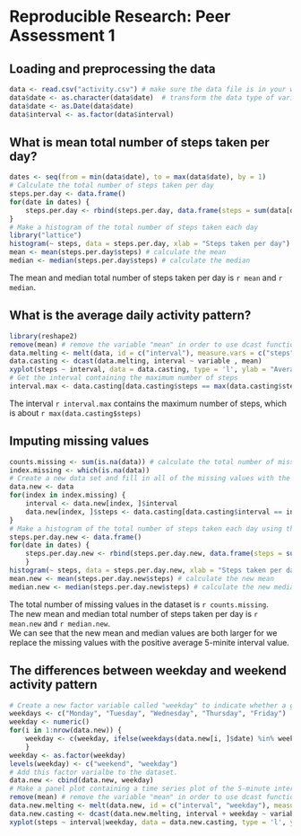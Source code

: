 # Reproducible Research: Peer Assessment 1


## Loading and preprocessing the data
```r
data <- read.csv("activity.csv") # make sure the data file is in your working directory
data$date <- as.character(data$date)  # transform the data type of variable "date" and "interval"
data$date <- as.Date(data$date)
data$interval <- as.factor(data$interval)
```

## What is mean total number of steps taken per day?
```r
dates <- seq(from = min(data$date), to = max(data$date), by = 1)
# Calculate the total number of steps taken per day
steps.per.day <- data.frame()
for(date in dates) {
    steps.per.day <- rbind(steps.per.day, data.frame(steps = sum(data[data$date == date, ]$steps, na.rm = TRUE)))
}
# Make a histogram of the total number of steps taken each day
library("lattice")
histogram(~ steps, data = steps.per.day, xlab = "Steps taken per day")
mean <- mean(steps.per.day$steps) # calculate the mean
median <- median(steps.per.day$steps) # calculate the median
```
The mean and median total number of steps taken per day is `r mean` and `r median`.

## What is the average daily activity pattern?
```r
library(reshape2)
remove(mean) # remove the variable "mean" in order to use dcast function
data.melting <- melt(data, id = c("interval"), measure.vars = c("steps"), na.rm = TRUE)
data.casting <- dcast(data.melting, interval ~ variable , mean)
xyplot(steps ~ interval, data = data.casting, type = 'l', ylab = "Average number of steps", xlab = "Interval")
# Get the interval containing the maximum number of steps
interval.max <- data.casting[data.casting$steps == max(data.casting$steps), ]$interval
```
The interval `r interval.max` contains the maximum number of steps, which is about `r max(data.casting$steps)`

## Imputing missing values
```r
counts.missing <- sum(is.na(data)) # calculate the total number of missing values
index.missing <- which(is.na(data))
# Create a new data set and fill in all of the missing values with the mean for that 5-minute interval
data.new <- data
for(index in index.missing) {
    interval <- data.new[index, ]$interval
    data.new[index, ]$steps <- data.casting[data.casting$interval == interval, ]$steps
}
# Make a histogram of the total number of steps taken each day using the new dataset
steps.per.day.new <- data.frame()
for(date in dates) {
    steps.per.day.new <- rbind(steps.per.day.new, data.frame(steps = sum(data.new[data.new$date == date, ]$steps)))
    }
histogram(~ steps, data = steps.per.day.new, xlab = "Steps taken per day")
mean.new <- mean(steps.per.day.new$steps) # calculate the new mean
median.new <- median(steps.per.day.new$steps) # calculate the new median
```
The total number of missing values in the dataset is `r counts.missing`.  
The new mean and median total number of steps taken per day is `r mean.new` and `r median.new`.  
We can see that the new mean and median values are both larger for we replace the missing values with the positive average 5-minite interval value.

## The differences between weekday and weekend activity pattern
```r
# Create a new factor variable called "weekday" to indicate whether a given date is a weekday or weekend day.
weekdays <- c("Monday", "Tuesday", "Wednesday", "Thursday", "Friday")
weekday <- numeric()
for(i in 1:nrow(data.new)) {
    weekday <- c(weekday, ifelse(weekdays(data.new[i, ]$date) %in% weekdays, 1, 0))
    }
weekday <- as.factor(weekday)
levels(weekday) <- c("weekend", "weekday")
# Add this factor varialbe to the dataset.
data.new <- cbind(data.new, weekday)
# Make a panel plot containing a time series plot of the 5-minute interval and the average number of steps taken, averaged across all weekday days or weekend days.
remove(mean) # remove the variable "mean" in order to use dcast function
data.new.melting <- melt(data.new, id = c("interval", "weekday"), measure.vars = c("steps"))
data.new.casting <- dcast(data.new.melting, interval + weekday ~ variable , mean)
xyplot(steps ~ interval|weekday, data = data.new.casting, type = 'l', ylab = "Average number of steps", xlab = "Interval", layout = c(1, 2))
```
